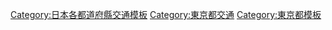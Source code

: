 {{日本行政區劃分類導航|交通模板}}
[[Category:日本各都道府縣交通模板|Category:日本各都道府縣交通模板]]
[[Category:東京都交通|Category:東京都交通]]
[[Category:東京都模板|Category:東京都模板]]